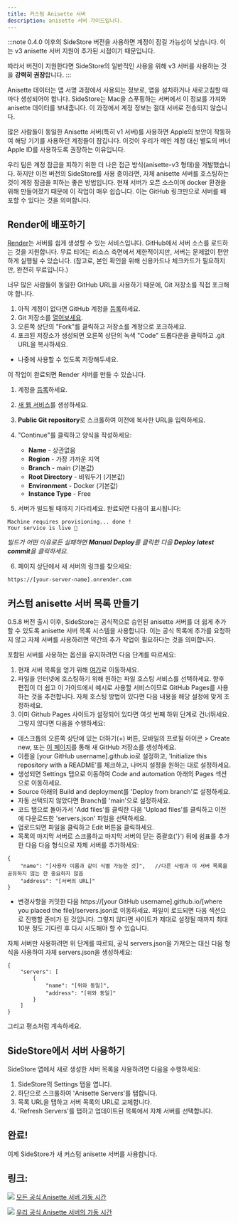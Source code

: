 ```yaml
---
title: 커스텀 Anisette 서버
description: anisette 서버 가이드입니다.
---
```


:::note
0.4.0 이후의 SideStore 버전을 사용하면 계정이 잠길 가능성이 낮습니다. 이는 v3 anisette 서버 지원이 추가된 시점이기 때문입니다.

따라서 버전이 지원한다면 SideStore의 일반적인 사용을 위해 v3 서버를 사용하는 것을 **강력히 권장**합니다.
:::

Anisette 데이터는 앱 서명 과정에서 사용되는 정보로, 앱을 설치하거나 새로고침할 때마다 생성되어야 합니다. SideStore는 Mac을 스푸핑하는 서버에서 이 정보를 가져와 anisette 데이터를 보내줍니다. 이 과정에서 계정 정보는 절대 서버로 전송되지 않습니다.

많은 사람들이 동일한 Anisette 서버(특히 v1 서버)를 사용하면 Apple의 보안이 작동하여 해당 기기를 사용하던 계정들이 잠깁니다. 이것이 우리가 메인 계정 대신 별도의 버너 Apple ID를 사용하도록 권장하는 이유입니다.

우리 팀은 계정 잠금을 피하기 위한 더 나은 접근 방식(anisette-v3 형태)을 개발했습니다. 하지만 이전 버전의 SideStore를 사용 중이라면, 자체 anisette 서버를 호스팅하는 것이 계정 잠금을 피하는 좋은 방법입니다. 현재 서버가 오픈 소스이며 docker 환경을 위해 만들어졌기 때문에 이 작업이 매우 쉽습니다. 이는 GitHub 링크만으로 서버를 배포할 수 있다는 것을 의미합니다.

## Render에 배포하기

[Render](https://render.com/)는 서버를 쉽게 생성할 수 있는 서비스입니다. GitHub에서 서버 소스를 로드하는 것을 지원합니다. 무료 티어는 리소스 측면에서 제한적이지만, 서버는 문제없이 편안하게 실행될 수 있습니다. (참고로, 본인 확인을 위해 신용카드나 체크카드가 필요하지만, 완전히 무료입니다.)

너무 많은 사람들이 동일한 GitHub URL을 사용하기 때문에, Git 저장소를 직접 포크해야 합니다.

1. 아직 계정이 없다면 GitHub 계정을 [등록](https://github.com/signup)하세요.
2. Git 저장소를 [열어보세요](https://github.com/Dadoum/anisette-v3-server).
3. 오른쪽 상단의 "Fork"를 클릭하고 저장소를 계정으로 포크하세요.
4. 포크된 저장소가 생성되면 오른쪽 상단의 녹색 "Code" 드롭다운을 클릭하고 .git URL을 복사하세요.

* 나중에 사용할 수 있도록 저장해두세요.

이 작업이 완료되면 Render 서버를 만들 수 있습니다.

1. 계정을 [등록](https://dashboard.render.com/register/)하세요.
2. [새 웹 서비스](https://dashboard.render.com/select-repo?type=web)를 생성하세요.
3. **Public Git repository**로 스크롤하여 이전에 복사한 URL을 입력하세요.
4. "Continue"를 클릭하고 양식을 작성하세요:
    * **Name** - 상관없음
    * **Region** - 가장 가까운 지역
    * **Branch** - main (기본값)
    * **Root Directory** - 비워두기 (기본값)
    * **Environment** - Docker (기본값)
    * **Instance Type** - Free

5. 서버가 빌드될 때까지 기다리세요. 완료되면 다음이 표시됩니다:

```
Machine requires provisioning... done !
Your service is live 🎉
```

*빌드가 어떤 이유로든 실패하면 **Manual Deploy**를 클릭한 다음 **Deploy latest commit**을 클릭하세요.*

6. 페이지 상단에서 새 서버의 링크를 찾으세요:

```
https://[your-server-name].onrender.com
```

## 커스텀 anisette 서버 목록 만들기

0.5.8 버전 출시 이후, SideStore는 공식적으로 승인된 anisette 서버를 더 쉽게 추가할 수 있도록 anisette 서버 목록 시스템을 사용합니다. 이는 공식 목록에 추가를 요청하지 않고 자체 서버를 사용하려면 약간의 추가 작업이 필요하다는 것을 의미합니다.

포함된 서버를 사용하는 옵션을 유지하려면 다음 단계를 따르세요:
1. 현재 서버 목록을 얻기 위해 [여기](https://servers.sidestore.io/servers.json)로 이동하세요.
2. 파일을 인터넷에 호스팅하기 위해 원하는 파일 호스팅 서비스를 선택하세요. 향후 편집이 더 쉽고 이 가이드에서 예시로 사용할 서비스이므로 GitHub Pages를 사용하는 것을 추천합니다. 자체 호스팅 방법이 있다면 다음 내용을 해당 설정에 맞게 조정하세요.
3. 이미 Github Pages 사이트가 설정되어 있다면 여섯 번째 하위 단계로 건너뛰세요. 그렇지 않다면 다음을 수행하세요:
* 데스크톱의 오른쪽 상단에 있는 더하기(+) 버튼, 모바일의 프로필 아이콘 > Create new, 또는 [이 페이지](https://github.com/new)를 통해 새 GitHub 저장소를 생성하세요.
* 이름을 [your GitHub username].github.io로 설정하고, 'Initialize this repository with a README'를 체크하고, 나머지 설정을 원하는 대로 설정하세요.
* 생성되면 Settings 탭으로 이동하여 Code and automation 아래의 Pages 섹션으로 이동하세요.
* Source 아래의 Build and deployment를 'Deploy from branch'로 설정하세요.
* 자동 선택되지 않았다면 Branch를 'main'으로 설정하세요.
* 코드 탭으로 돌아가서 'Add files'를 클릭한 다음 'Upload files'를 클릭하고 이전에 다운로드한 'servers.json' 파일을 선택하세요.
* 업로드되면 파일을 클릭하고 Edit 버튼을 클릭하세요.
* 목록의 마지막 서버로 스크롤하고 마지막 서버의 닫는 중괄호('}') 뒤에 쉼표를 추가한 다음 다음 형식으로 자체 서버를 추가하세요:
```
{
    "name": "[사용자 이름과 같이 식별 가능한 것]",   //다른 사람과 이 서버 목록을 공유하지 않는 한 중요하지 않음
    "address": "[서버의 URL]"
}
```
* 변경사항을 커밋한 다음 https://[your GitHub username].github.io/[where you placed the file]/servers.json로 이동하세요. 파일이 로드되면 다음 섹션으로 진행할 준비가 된 것입니다. 그렇지 않다면 사이트가 제대로 설정될 때까지 최대 10분 정도 기다린 후 다시 시도해야 할 수 있습니다.

자체 서버만 사용하려면 위 단계를 따르되, 공식 servers.json을 가져오는 대신 다음 형식을 사용하여 자체 servers.json을 생성하세요:
```
{
    "servers": [
        {
            "name": "[위와 동일]",
            "address": "[위와 동일]"
        }
    ]
}
```
그리고 평소처럼 계속하세요.

## SideStore에서 서버 사용하기

SideStore 앱에서 새로 생성한 서버 목록을 사용하려면 다음을 수행하세요:

1. SideStore의 Settings 탭을 엽니다.
2. 하단으로 스크롤하여 'Anisette Servers'를 탭합니다.
3. 목록 URL을 탭하고 서버 목록의 URL로 교체합니다.
4. 'Refresh Servers'를 탭하고 업데이트된 목록에서 자체 서버를 선택합니다.

## 완료!

이제 SideStore가 새 커스텀 anisette 서버를 사용합니다.


## 링크:
[<img src="https://uptime.sidestore.io/api/badge/4/uptime/48" />](https://uptime.sidestore.io/status/all)
[모든 공식 Anisette 서버 가동 시간](https://uptime.sidestore.io/status/all)

[<img src="https://uptime.sidestore.io/api/badge/1/uptime/48" />](https://uptime.sidestore.io/status/ss)
[우리 공식 Anisette 서버의 가동 시간](https://uptime.sidestore.io/status/ss)
